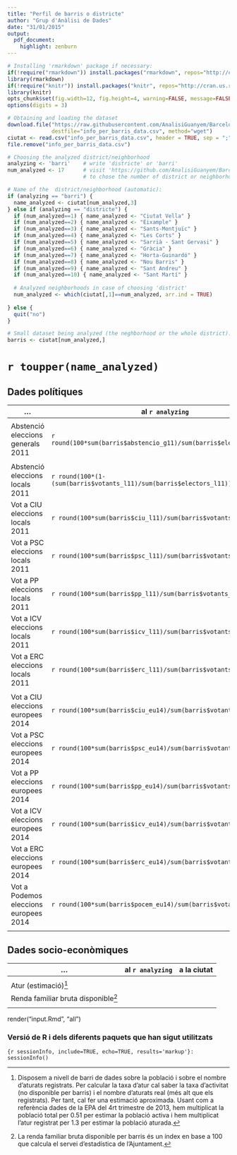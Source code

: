 ```yaml
---
title: "Perfil de barris o districte"
author: "Grup d'Anàlisi de Dades"
date: "31/01/2015"
output:
  pdf_document:
    highlight: zenburn
---
```


```r
# Installing 'rmarkdown' package if necessary:
if(!require("rmarkdown")) install.packages("rmarkdown", repos="http://cran.us.r-project.org")
library(rmarkdown)
if(!require("knitr")) install.packages("knitr", repos="http://cran.us.r-project.org")
library(knitr)
opts_chunk$set(fig.width=12, fig.height=4, warning=FALSE, message=FALSE)
options(digits = 3)
```

```r
# Obtaining and loading the dataset
download.file("https://raw.githubusercontent.com/AnalisiGuanyem/Barcelona_Database/master/info_per_barris/info_per_barris_data.csv", 
              destfile="info_per_barris_data.csv", method="wget")
ciutat <- read.csv("info_per_barris_data.csv", header = TRUE, sep = ";", dec = ".")
file.remove("info_per_barris_data.csv")
```

```r
# Choosing the analyzed district/neighborhood
analyzing <- 'barri'    # write 'districte' or 'barri'
num_analyzed <- 17      # visit 'https://github.com/AnalisiGuanyem/Barcelona_Database#readme'
                        # to chose the number of district or neighborhood

# Name of the  district/neighborhood (automatic):
if (analyzing == "barri") {
  name_analyzed <- ciutat[num_analyzed,3]
} else if (analyzing == "districte") {
  if (num_analyzed==1) { name_analyzed <- "Ciutat Vella" }
  if (num_analyzed==2) { name_analyzed <- "Eixample" }
  if (num_analyzed==3) { name_analyzed <- "Sants-Montjuïc" }
  if (num_analyzed==4) { name_analyzed <- "Les Corts" }
  if (num_analyzed==5) { name_analyzed <- "Sarrià - Sant Gervasi" }
  if (num_analyzed==6) { name_analyzed <- "Gràcia" }
  if (num_analyzed==7) { name_analyzed <- "Horta-Guinardó" }
  if (num_analyzed==8) { name_analyzed <- "Nou Barris" }
  if (num_analyzed==9) { name_analyzed <- "Sant Andreu" }
  if (num_analyzed==10) { name_analyzed <- "Sant Martí" }
  
  # Analyzed neighborhoods in case of choosing 'district'
  num_analyzed <- which(ciutat[,1]==num_analyzed, arr.ind = TRUE)
  
} else {
  quit("no")
}

# Small dataset being analyzed (the neghborhood or the whole district):
barris <- ciutat[num_analyzed,]
```

# `r toupper(name_analyzed)`



## Dades polítiques

 **...** | **al `r analyzing`** | **a la ciutat**
------------- | ------------- | -------------
 |  |  
 Abstenció eleccions generals 2011 | `r round(100*sum(barris$abstencio_g11)/sum(barris$electors_g11),1)` | `r round(100*sum(ciutat$abstencio_g11)/sum(ciutat$electors_g11),1)`
 |  |  
 Abstenció eleccions locals 2011 | `r round(100*(1-(sum(barris$votants_l11)/sum(barris$electors_l11))),1)` | `r round(100*(1-(sum(ciutat$votants_l11)/sum(ciutat$electors_l11))),1)`
 Vot a CIU eleccions locals 2011 | `r round(100*sum(barris$ciu_l11)/sum(barris$votants_l11),1)` | `r round(100*sum(ciutat$ciu_l11)/sum(ciutat$votants_l11),1)` 
 Vot a PSC eleccions locals 2011 | `r round(100*sum(barris$psc_l11)/sum(barris$votants_l11),1)` | `r round(100*sum(ciutat$psc_l11)/sum(ciutat$votants_l11),1)`
 Vot a PP eleccions locals 2011 | `r round(100*sum(barris$pp_l11)/sum(barris$votants_l11),1)` | `r round(100*sum(ciutat$pp_l11)/sum(ciutat$votants_l11),1)`
 Vot a ICV eleccions locals 2011 | `r round(100*sum(barris$icv_l11)/sum(barris$votants_l11),1)` | `r round(100*sum(ciutat$icv_l11)/sum(ciutat$votants_l11),1)`
 Vot a ERC eleccions locals 2011 | `r round(100*sum(barris$erc_l11)/sum(barris$votants_l11),1)` | `r round(100*sum(ciutat$erc_l11)/sum(ciutat$votants_l11),1)`
 |  |  
 Vot a CIU eleccions europees 2014 | `r round(100*sum(barris$ciu_eu14)/sum(barris$votants_eu14),1)` | `r round(100*sum(ciutat$ciu_eu14)/sum(ciutat$votants_eu14),1)` 
 Vot a PSC eleccions europees 2014 | `r round(100*sum(barris$psc_eu14)/sum(barris$votants_eu14),1)` | `r round(100*sum(ciutat$psc_eu14)/sum(ciutat$votants_eu14),1)`
 Vot a PP eleccions europees 2014 | `r round(100*sum(barris$pp_eu14)/sum(barris$votants_eu14),1)` | `r round(100*sum(ciutat$pp_eu14)/sum(ciutat$votants_eu14),1)`
 Vot a ICV eleccions europees 2014 | `r round(100*sum(barris$icv_eu14)/sum(barris$votants_eu14),1)` | `r round(100*sum(ciutat$icv_eu14)/sum(ciutat$votants_eu14),1)`
 Vot a ERC eleccions europees 2014 | `r round(100*sum(barris$erc_eu14)/sum(barris$votants_eu14),1)` | `r round(100*sum(ciutat$erc_eu14)/sum(ciutat$votants_eu14),1)`
 Vot a Podemos eleccions europees 2014 | `r round(100*sum(barris$pocem_eu14)/sum(barris$votants_eu14),1)` | `r round(100*sum(ciutat$pocem_eu14)/sum(ciutat$votants_eu14),1)`
  |  |  

 
## Dades socio-econòmiques

 **...** | **al `r analyzing`** | **a la ciutat**
------------- | ------------- | -------------
 |  |  
Atur (estimació)[^1] | |
Renda familiar bruta disponible[^2] | |
  |  |  
  
[^1]: Disposem a nivell de barri de dades sobre la població i sobre el nombre d'aturats registrats.
Per calcular la taxa d'atur cal saber la taxa d'activitat (no disponible per barris) i el nombre d'aturats real (més alt que els registrats).
Per tant, cal fer una estimació aproximada. Usant com a referència dades de la EPA del 4rt trimestre de 2013,
hem multiplicat la població total per 0.51 per estimar la població activa i hem multiplicat l'atur registrat per 1.3 per estimar la població aturada.
                                                                                                              
[^2]: La renda familiar bruta disponible per barris és un índex en base a 100 que calcula el servei d'estadística de l'Ajuntament.




render("input.Rmd", "all")

### Versió de R i dels diferents paquets que han sigut utilitzats
```{r sessionInfo, include=TRUE, echo=TRUE, results='markup'}:
sessionInfo()
```